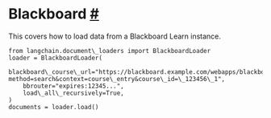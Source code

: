  Blackboard
 [#](#blackboard "Permalink to this headline")
===========================================================
 This covers how to load data from a Blackboard Learn instance.
```
from langchain.document\_loaders import BlackboardLoader
loader = BlackboardLoader(
    blackboard\_course\_url="https://blackboard.example.com/webapps/blackboard/execute/announcement?method=search&context=course\_entry&course\_id=\_123456\_1",
    bbrouter="expires:12345...",
    load\_all\_recursively=True,
)
documents = loader.load()
```